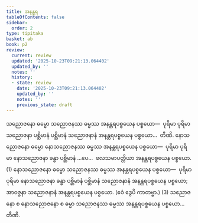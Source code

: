 ```yaml
---
title: အနန္တရ
tableOfContents: false
sidebar:
  order: 2
type: tipitaka
basket: ab
book: p2
review:
  current: review
  updated: '2025-10-23T09:21:13.064402'
  updated_by: ''
  notes: ''
  history:
  - state: review
    date: '2025-10-23T09:21:13.064402'
    updated_by: ''
    notes: ''
    previous_state: draft
---
```



<ReviewStatus review={frontmatter.review} showDetails={true} />

<HypothesisAnnotation frontmatter={frontmatter} />

<DynamicBreadcrumb />

<Division number="20" book="p2" e="ch" v="38" p="91">

<Paragraph number="1369" book="p2">
သညောဇနော ဓမ္မော သညောဇနဿ ဓမ္မဿ အနန္တရပစ္စယေန ပစ္စယော—  ပုရိမာ ပုရိမာ သညောဇနာ ပစ္ဆိမာနံ ပစ္ဆိမာနံ သညောဇနာနံ အနန္တရပစ္စယေန ပစ္စယော…  တီဏိ.
</Paragraph>

<Paragraph number="1370" book="p2">
နောသညောဇနော ဓမ္မော နောသညောဇနဿ ဓမ္မဿ အနန္တရပစ္စယေန ပစ္စယော—  ပုရိမာ ပုရိမာ နောသညောဇနာ ခန္ဓာ ပစ္ဆိမာနံ …ပေ…  ဖလသမာပတ္တိယာ အနန္တရပစ္စယေန ပစ္စယော. (1)
</Paragraph>

<Paragraph number="1371" book="p2">
နောသညောဇနော ဓမ္မော သညောဇနဿ ဓမ္မဿ အနန္တရပစ္စယေန ပစ္စယော—  ပုရိမာ ပုရိမာ နောသညောဇနာ ခန္ဓာ ပစ္ဆိမာနံ ပစ္ဆိမာနံ သညောဇနာနံ အနန္တရပစ္စယေန ပစ္စယော; အာဝဇ္ဇနာ သညောဇနာနံ အနန္တရပစ္စယေန ပစ္စယော. (ဧဝံ ဒွေပိ ကာတဗ္ဗာ.) (3)
</Paragraph>

<Paragraph number="1372" book="p2">
သညောဇနော စ နောသညောဇနော စ ဓမ္မာ သညောဇနဿ ဓမ္မဿ အနန္တရပစ္စယေန ပစ္စယော…  တီဏိ.
</Paragraph>
</Division>